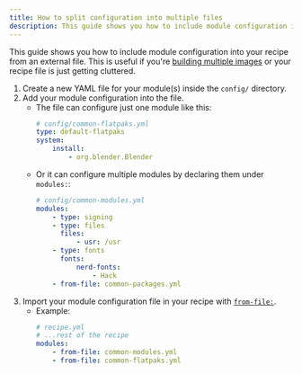 ```yaml
---
title: How to split configuration into multiple files
description: This guide shows you how to include module configuration into your recipe from an external file.
---
```


This guide shows you how to include module configuration into your recipe from an external file. This is useful if you're [building multiple images](/how-to/multiple-images) or your recipe file is just getting cluttered.

1. Create a new YAML file for your module(s) inside the `config/` directory.
2. Add your module configuration into the file.
    - The file can configure just one module like this:
        ```yaml
        # config/common-flatpaks.yml
        type: default-flatpaks
        system:
            install:
                - org.blender.Blender
        ```
    - Or it can configure multiple modules by declaring them under `modules:`:
        ```yaml
        # config/common-modules.yml
        modules:
            - type: signing
            - type: files
              files:
                  - usr: /usr
            - type: fonts
              fonts:
                  nerd-fonts:
                      - Hack
            - from-file: common-packages.yml
        ```
3. Import your module configuration file in your recipe with [`from-file:`](http://localhost:4321/reference/recipe/#modules).
    - Example:
        ```yaml
        # recipe.yml
        # ...rest of the recipe
        modules:
            - from-file: common-modules.yml
            - from-file: common-flatpaks.yml
        ```
